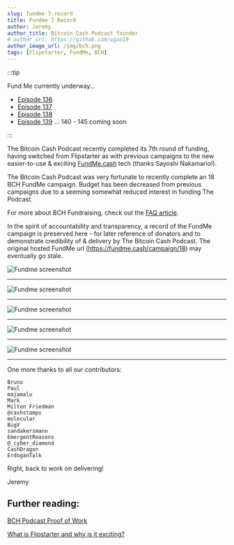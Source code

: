 ```yaml
---
slug: fundme-7-record
title: Fundme 7 Record
author: Jeremy
author_title: Bitcoin Cash Podcast founder
# author_url: https://github.com/wgao19
author_image_url: /img/bch.png
tags: [Flipstarter, FundMe, BCH]
---
```



:::tip

Fund Me currently underway...

- [Episode 136](/episodes/136)
- [Episode 137](/episodes/137)
- [Episode 138](/episodes/138)
- [Episode 139](/episodes/139)
... 140 - 145 coming soon

:::

The Bitcoin Cash Podcast recently completed its 7th round of funding, having switched from Flipstarter as with previous campaigns to the new easier-to-use & exciting [FundMe.cash](https://fundme.cash) tech (thanks Sayoshi Nakamario!).

The Bitcoin Cash Podcast was very fortunate to recently complete an 18 BCH FundMe campaign. Budget has been decreased from previous campaigns due to a seeming somewhat reduced interest in funding The Podcast.

For more about BCH Fundraising, check out the [FAQ article](/faqs/Tech/what-is-flipstarter).

In the spirit of accountability and transparency, a record of the FundMe campaign is preserved here - for later reference of donators and to demonstrate credibility of & delivery by The Bitcoin Cash Podcast. The original hosted FundMe url (https://fundme.cash/campaign/18) may eventually go stale.

<img src={screenshot1Url} alt="Fundme screenshot" />
<hr />
<img src={screenshot2Url} alt="Fundme screenshot" />
<hr />
<img src={screenshot3Url} alt="Fundme screenshot" />
<hr />
<img src={screenshot4Url} alt="Fundme screenshot" />
<hr />
<img src={screenshot5Url} alt="Fundme screenshot" />
<hr />

One more thanks to all our contributors:

```
Bruno
Paul
majamalu
Mark
Milton Friedman
@cashstamps
molecular
BigV
sandakersmann
EmergentReasons
@_cyber_diamond
CashDragon
ErdoganTalk
```

Right, back to work on delivering!

Jeremy

## Further reading:

[BCH Podcast Proof of Work](/proof-of-work)

[What is Flipstarter and why is it exciting?](/faqs/Tech/what-is-flipstarter)
